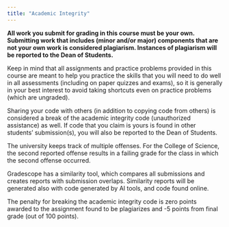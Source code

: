 ```yaml
---
title: "Academic Integrity"
---
```


**All work you submit for grading in this course must be your own. Submitting work that includes (minor and/or major) components that are not your own work is considered plagiarism. Instances of plagiarism will be reported to the Dean of Students.**

Keep in mind that all assignments and practice problems provided in this course are meant to help you practice the skills that you will need to do well in all assessments (including on paper quizzes and exams), so it is generally in your best interest to avoid taking shortcuts even on practice problems (which are ungraded).

Sharing your code with others (in addition to copying code from others) is considered a break of the academic integrity code (unauthorized assistance) as well. If code that you claim is yours is found in other students' submission(s), you will also be reported to the Dean of Students. 

The university keeps track of multiple offenses. For the College of Science, the second reported offense results in a failing grade for the class in which the second offense occurred.

Gradescope has a similarity tool, which compares all submissions and creates reports with submission overlaps. Similarity reports will be generated also with code generated by AI tools, and code found online.

The penalty for breaking the academic integrity code is zero points awarded to the assignment found to be plagiarizes and -5 points from final grade (out of 100 points).

